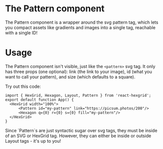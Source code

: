 
<Meta title="Getting Started/Using Pattern" />

# The Pattern component
The Pattern component is a wrapper around the svg pattern tag,
which lets you compact assets like gradients and images into 
a single tag, reachable with a single ID!

# Usage

The Pattern component isn't visible, just like the `<pattern>` svg tag.  It only has three props 
(one optional): link (the link to your image), id (what you want to call your pattern), and size 
(which defaults to a square).

Try out this code:

```tsx
import { HexGrid, Hexagon, Layout, Pattern } from 'react-hexgrid';
export default function App() {
  <HexGrid width="100%">
      <Pattern id="my-pattern" link="https://picsum.photos/200"/>
      <Hexagon q={0} r={0} s={0} fill="my-pattern"/>
  </HexGrid>
}
```

<Story of={PatternStory.Default} />
Since `Pattern`s are just syntactic sugar over svg tags, they must be inside of an SVG or HexGrid tag.
However, they can either be inside or outside Layout tags - it's up to you!